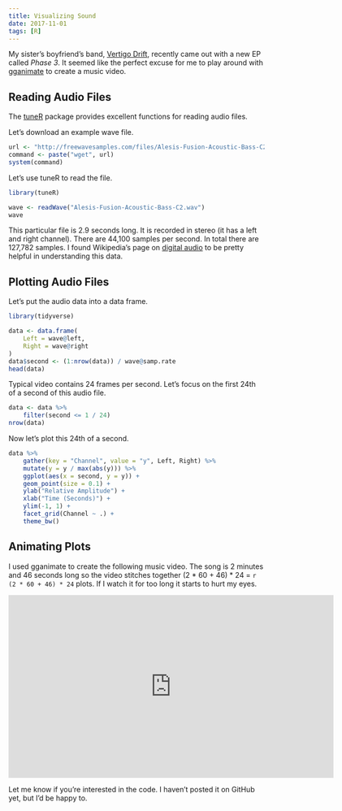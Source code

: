 ```yaml
---
title: Visualizing Sound
date: 2017-11-01
tags: [R]
---
```


My sister's boyfriend's band, [Vertigo Drift](https://www.vertigodrift.com/), recently came out with a new EP called _Phase 3_. It seemed like the perfect excuse for me to play around with [gganimate](https://github.com/dgrtwo/gganimate) to create a music video.


## Reading Audio Files

The [tuneR](https://cran.r-project.org/web/packages/tuneR/) package provides excellent functions for reading audio files.

Let's download an example wave file.

```r
url <- "http://freewavesamples.com/files/Alesis-Fusion-Acoustic-Bass-C2.wav"
command <- paste("wget", url)
system(command)
```

Let's use tuneR to read the file.

```r
library(tuneR)

wave <- readWave("Alesis-Fusion-Acoustic-Bass-C2.wav")
wave
```

This particular file is 2.9 seconds long. It is recorded in stereo (it has a left and right channel). There are 44,100 samples per second. In total there are 127,782 samples. I found Wikipedia's page on [digital audio](https://en.wikipedia.org/wiki/Digital_audio) to be pretty helpful in understanding this data.


## Plotting Audio Files

Let's put the audio data into a data frame.

```r
library(tidyverse)

data <- data.frame(
    Left = wave@left,
    Right = wave@right
)
data$second <- (1:nrow(data)) / wave@samp.rate
head(data)
```

Typical video contains 24 frames per second. Let's focus on the first 24th of a second of this audio file.

```r
data <- data %>%
    filter(second <= 1 / 24)
nrow(data)
```

Now let's plot this 24th of a second.

```r
data %>%
    gather(key = "Channel", value = "y", Left, Right) %>%
    mutate(y = y / max(abs(y))) %>%
    ggplot(aes(x = second, y = y)) +
    geom_point(size = 0.1) +
    ylab("Relative Amplitude") +
    xlab("Time (Seconds)") +
    ylim(-1, 1) +
    facet_grid(Channel ~ .) +
    theme_bw()
```


## Animating Plots

I used gganimate to create the following music video. The song is 2 minutes and 46 seconds long so the video stitches together (2 * 60 + 46) * 24 = `r (2 * 60 + 46) * 24` plots. If I watch it for too long it starts to hurt my eyes.

<iframe width="640" height="360" src="https://www.youtube.com/embed/YACyTCegGG8?rel=0" frameborder="0" allowfullscreen></iframe>

Let me know if you're interested in the code. I haven't posted it on GitHub yet, but I'd be happy to.

<!-- video to checkout: http://csh.bz/highticket/ -->
